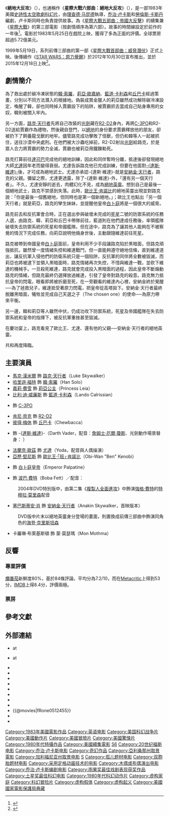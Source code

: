 {{expand|time=2009-06-16}}
{{noteTA
|T=zh-hans:星球大战VI：绝地归来;zh-hk:星球大戰：武士復仇;zh-tw:星際大戰六部曲：絕地大反攻;
|G1=星球大战
|G2=Show
|G3=Movie
}}
{{Infobox Film
| name               = 絕地大反攻
| original_name      = {{lang|en|''Return of the Jedi''}}
| image              = Star Wars Episode VI Return of the Jedi.jpg
| caption            = 電影海報
| director           = [[理查德·马昆德|理查德·马昆德]]
| producer           = Howard Kazanjian<br />[[乔治·卢卡斯|乔治·卢卡斯]]<br />Rick McCallum (SE)
| writer             = '''原著：'''<br />[[乔治·卢卡斯|乔治·卢卡斯]]<br />'''电影剧本：'''<br />乔治·卢卡斯<br />[[勞倫斯·卡斯丹|勞倫斯·卡斯丹]]
| starring           = [[马克·哈米尔|马克·哈米尔]]<br />[[哈里森·福特|哈里森·福特]]<br />[[卡丽·费雪|卡丽·费雪]]<br />[[比利·迪·威廉斯|比利·迪·威廉斯]]
| music              = [[約翰·威廉斯_(作曲家)|約翰·威廉斯]]
| movie_music        = 
| cinematography     = [[Alan_Hume|Alan Hume]]
| editing            = Sean Barton<br />Marcia Lucas<br />Duwayne Dunham
| production_company = 
| distributor        = [[二十世纪福克斯|二十世纪福克斯]]
| released           = 1983年5月25日 ([[美国|美国]])<br />1983年6月25日 ([[台灣|台灣]])<br />1983年7月2日 ([[日本|日本]]) 
| runtime            = 131 分钟<!--Theatrical runtime: 131:33--><ref>{{cite web | url=http://bbfc.co.uk/releases/star-wars-episode-vi-return-jedi-1970-1 | title=''STAR WARS EPISODE VI: RETURN OF THE JEDI'' (U) | work=[[British_Board_of_Film_Classification|British Board of Film Classification]] | date=May 12, 1983 | accessdate=May 4, 2015 | archive-url=https://web.archive.org/web/20150505061010/http://bbfc.co.uk/releases/star-wars-episode-vi-return-jedi-1970-1 | archive-date=2015-05-05 | dead-url=no }}</ref>
| country            = {{USA}}
| language           = 英语
| budget             = 3250万美元<ref>Aubrey Solomon, ''Twentieth Century Fox: A Corporate and Financial History'', Scarecrow Press, 1989 p260</ref><ref>J.W. Rinzler, ''The Making of Return of the Jedi'', Aurum Press, ISBN 978 1 78131 076 2, 2013 p336</ref>
| gross              = 4.75億~5.72億美元
| preceded_by        = 《[[星際大戰五部曲：帝國大反擊|星際大戰五部曲：帝國大反擊]]》
| followed_by        = 《[[STAR_WARS：原力覺醒|星際大戰七部曲：原力覺醒]]》
| website            = http://www.starwars.com/episode-vi/
| amg_id             = 1:41093
| imdb_id            = 0086190
| cn_name            = 星球大战VI：绝地归来（影碟）<br />星球大战：绝地归来（[[二十世紀福斯|福斯]]）
| hk_name            = 星球大戰：武士復仇
| tw_name            = 星際大戰六部曲：絕地大反攻
}}

《'''絕地大反攻'''》（{{lang-en|''Return of the Jedi''}}），也通稱作《'''星際大戰六部曲：絕地大反攻'''》（{{lang|en|''Star Wars: Episode VI – Return of the Jedi''}}），是一部1983年美國[[史詩片|史詩性]][[太空歌劇|太空歌劇]][[科幻片|科幻片]]，由[[理查德·马昆德|理查德·马昆德]]執導，[[乔治·卢卡斯|乔治·卢卡斯]]和[[勞倫斯·卡斯丹|勞倫斯·卡斯丹]]編劇，卢卡斯同時也負責提供故事。為《[[星際大戰五部曲：帝國大反擊|星際大戰五部曲：帝國大反擊]]》的續集兼《[[星際大戰|星際大戰]]》的第三部電影（按劇情順序為第六部）。故事的時間線設定於前作的一年後<ref>{{cite web|url=http://www.starwars.com/movies/episode-vi/|title=Star Wars: Episode VI Return of the Jedi|publisher=[[Lucasfilm|Lucasfilm]]|accessdate=March 4, 2010|archiveurl=https://web.archive.org/web/20100212102456/http://www.starwars.com/movies/episode-vi/|archivedate=2010年2月12日|deadurl=yes}}</ref>。電影於1983年5月25日在戲院上映，獲得了多為正面的評價。全球票房超過5.72億美元。

1999年5月19日，系列前傳三部曲的第一部《[[星際大戰首部曲：威脅潛伏|星際大戰首部曲：威脅潛伏]]》正式上映。後傳續作《[[STAR_WARS：原力覺醒|STAR WARS：原力覺醒]]》於2012年10月30日宣布推出，並於2015年12月18日上映<ref>{{cite web|url=http://www.forbes.com/sites/dorothypomerantz/2012/10/30/disney-planning-new-star-wars-movie-with-lucasfilms-purchase|title=Disney Planning New 'Star Wars' Movie With Lucasfilm Purchase|last=Pomerantz|first=Dorothy|work=[[Forbes|Forbes]]|date=October 30, 2012|accessdate=October 31, 2012|archive-url=https://web.archive.org/web/20150605135218/http://www.forbes.com/sites/dorothypomerantz/2012/10/30/disney-planning-new-star-wars-movie-with-lucasfilms-purchase/|archive-date=2015-06-05|dead-url=no}}</ref>。

== 劇情簡介 ==
為了救出處於碳冷凍狀態的[[韓·索羅|韓·索羅]]，[[莉亞·歐嘉納|莉亞·歐嘉納]]、[[藍道·卡利森|藍道·卡利森]]和[[丘巴卡|丘巴卡]]經過策畫，分別以不同方法潛入{{link-en|赫特人賈霸|Jabba the Hutt}}的根據地。偽裝成賞金獵人的莉亞雖然成功解除碳冷凍設定，喚醒了韓，卻也同時掉入賈霸設下的陷阱，被賈霸抓去當成自己貼身專用的女奴，韓則被關入牢內。

另一方面，[[路克·天行者|路克·天行者]]先將自己改裝的[[光劍|光劍]]藏在[[R2-D2|R2-D2]]身內，再將[[C-3PO|C-3PO]]和R2-D2送給賈霸作為禮物，然後親自登門，以[[絕地|絕地]]的身份要求賈霸釋放他的朋友，卻被扔下了飼養龍戈獸的地牢。儘管路克成功擊敗了怪獸，但仍和韓等人一起被抓住，送往沙漠中央處刑。在他們被大沙蟲吃掉前，R2-D2射出[[光劍|光劍]]給路克，於是眾人合力將賈霸的勢力全滅，賈霸也被莉亞用鐵鍊勒死。

路克打算前往[[達可巴|達可巴]]完成他的絕地訓練，因此和同伴暫時分離，抵達後卻發現絕地大師[[尤達|尤達]]因年老而變得衰弱。尤達告訴路克他已完成訓練，但要在他面對[[達斯·維達|-{達斯·維達}-]]後，才可成為絕地武士。尤達亦承認-{達斯·維達}-就是[[安納金·天行者|安納金·天行者]]，路克的父親。彌留之際，尤達更透露，除了-{達斯·維達}-外，「還有另一個天行者」。不久，尤達安靜的逝去，肉體幻化不見，成為[[絕地英靈|絕地英靈]]。想到自己是最後一個絕地武士，路克不禁感到失落。此時，[[歐比王·肯諾比|歐比王·肯諾比]]的絕地英靈出現並對路克說：「你是最後一個舊絕地，但同時也是第一個新絕地。」；歐比王也點出「另一個天行者」就是莉亞，路克的孿生妹妹，並提醒他皇帝[[白卜庭|白卜庭]]將是一個很大的威脅。

路克前去和反抗軍會合時，正在選出參與破壞未完成的[[死星|死星]]二號的防禦系統的任務人選，由路克、韓、莉亞和丘巴卡帶隊前往，藍道則在他們達成任務後，率領艦隊破壞失去防禦系統的死星和帝國艦隊。但在途中，路克為了讓其他人能夠在不被察覺的情況下完成任務，向莉亞說明他倆身世後，主動跟隨維達前往死星。

路克被帶到帝國皇帝[[白卜庭|白卜庭]]面前，皇帝利用不少手段讓路克陷於黑暗面，但路克頑強抵抗，雖然曾一度情緒失控和維達戰鬥，但一直能夠遵守絕地信條，直到維達道出，讓反抗軍入侵他們的防衛系統只是一個陷阱，反抗軍的同伴將全數被毀滅，而莉亞也將被逮下並領入黑暗面時，路克情緒再次失控，不惜與維達一戰，並砍下維達的機械手。一旦殺死維達，路克就會完成投入黑暗面的過程，因此皇帝不斷煽動路克的情緒，但路克最終仍選擇放過維達，引發了皇帝對路克的殺意。路克無力抵抗皇帝的閃電，眼看即將被折磨至死，在一旁觀看的維達內心裡，安納金終於覺醒──為了拯救兒子，維達抵受著原力閃電，把皇帝從高塔拋下。安納金·天行者最終脫離黑暗面，犧牲並完成自己天選之子（The chosen one）的使命──為原力帶來平衡。

另一邊，韓和莉亞等人雖然中伏，仍成功攻下防禦系統，死星及帝國艦隊在失去防禦系統和皇帝的指揮下，被反抗軍重挫甚至毀滅。

在慶功宴上，路克看見了歐比王、尤達、還有他的父親──安納金·天行者的絕地英靈。

共和再度降臨。

== 主要演員 ==
*[[馬克·漢米爾|馬克·漢米爾]] 飾 [[路克·天行者|路克·天行者]]（Luke Skywalker）
*[[哈里遜·福特|哈里遜·福特]] 飾 [[韓·索羅|韓·索羅]]（Han Solo）
*[[嘉莉·費雪|嘉莉·費雪]] 飾 [[莉亞公主|莉亞公主]]（Princess Leia）
*[[比利·迪·威廉斯|比利·迪·威廉斯]] 飾 [[藍道·卡利森|藍道·卡利森]]（Lando Calrissian）
*{{link-en|安東尼·丹尼爾斯|Anthony Daniels}} 飾 [[C-3PO|C-3PO]]
*[[肯尼·貝克|肯尼·貝克]] 飾 [[R2-D2|R2-D2]]
*[[彼得·梅休|彼得·梅休]] 飾 [[丘巴卡|丘巴卡]]（Chewbacca）
*{{link-en|大衛·普勞斯|David Prowse}} 飾 -{[[達斯·維達|達斯·維達]]}-（Darth Vader，配音：[[詹姆士·厄爾·瓊斯|詹姆士·厄爾·瓊斯]]、光劍動作場景替身：{{link-en|鮑伯·安德森|Bob Anderson (fencer)}} ）
*[[法蘭克·歐茲|法蘭克·歐茲]] 飾 [[尤達|尤達]]（Yoda，配音與人偶操演）
*[[亞歷·堅尼斯|亞歷·堅尼斯]] 飾 [[歐比王·肯諾比|歐比王·「班」·肯諾比]]（Obi-Wan "Ben" Kenobi）
*{{link-en|伊恩·麥德米|Ian McDiarmid}} 飾 [[白卜庭|白卜庭皇帝]]（Emperor Palpatine）
*{{link-en|傑瑞米·布洛克|Jeremy Bulloch}} 飾 [[波巴·費特|波巴·費特]]（Boba Fett）／配音：{{link-en|傑森·溫格林|Jason Wingreen}}
:2004年DVD特別版中，由第二集《[[複製人全面進攻|複製人全面進攻]]》中飾演[[強格·費特|強格·費特]]的[[特穆拉·莫里森|特穆拉·莫里森]]配音
*[[塞巴斯蒂安·肖|塞巴斯蒂安·肖]] 飾 [[安納金·天行者|安納金·天行者]]（Anakin Skywalker，首映版本）
:DVD版中片末以絕地英靈身分登場的畫面，則置換成前傳三部曲中飾演同角色的[[海登·克里斯坦森|海登·克里斯坦森]]
*卡羅琳·布萊基斯頓 飾 蒙·莫瑟瑪（Mon Mothma）

==反響==
===專業評價===
[[爛番茄|爛番茄]]新鮮度80%，基於84條評論，平均分為7.2/10，而在[[Metacritic|Metacritic]]上得到53分，[[IMDB|IMDB]]上得8.4分，評價兩極。

===票房===
==參考文獻==
{{Reflist|30em}}

== 外部連結 ==
{{Wikiquote}}
{{Portal|星際大戰}}
* {{Official website|http://www.starwars.com/films/star-wars-episode-vi-return-of-the-jedi|''Return of the Jedi''}} at {{URL|http://www.starwars.com|StarWars.com}}
* {{Official website|http://lucasfilm.com/star-wars-episode-6-return-of-the-jedi|''Return of the Jedi''}} at {{URL|http://lucasfilm.com/|Lucasfilm.com}}
* {{Sww|Return of the Jedi|''Return of the Jedi''}}
* {{YouTube|d5DZ6P3eL2o|''Return of the Jedi''}}
* {{IMDb title|0086190}}
* {{tcmdb title|88074}}
* {{amg movie|41093}}
* {{rotten-tomatoes|return_of_the_jedi}}
* {{mojo title|starwars6}}
* {{metacritic film|star-wars-episode-vi---return-of-the-jedi}}
* {{@movies|fRone0512455}}
* {{douban}}
* {{Mtime|11052}}

{{Star Wars}}
{{George Lucas}}
{{Lucasfilm}}
{{土星奖最佳科幻电影}}
{{DEFAULTSORT:Star Wars 6: Return of the Jedi}}
[[Category:1983年美國電影作品|Category:1983年美國電影作品]]
[[Category:英语电影|Category:英语电影]]
[[Category:美国科幻战争片|Category:美国科幻战争片]]
[[Category:美國動作片|Category:美國動作片]]
[[Category:美國冒險片|Category:美國冒險片]]
[[Category:美國驚悚片|Category:美國驚悚片]]
[[Category:1980年代特攝作品|Category:1980年代特攝作品]]
[[Category:美國續集電影|Category:美國續集電影]]
[[Category:星球大战：天行者传奇系列电影|S6]]
[[Category:20世纪福斯电影|Category:20世纪福斯电影]]
[[Category:乔治·卢卡斯电影|Category:乔治·卢卡斯电影]]
[[Category:奇幻作品|Category:奇幻作品]]
[[Category:亞利桑那州取景電影|Category:亞利桑那州取景電影]]
[[Category:加利福尼亚州取景电影|Category:加利福尼亚州取景电影]]
[[Category:盧卡斯影業電影|S]]
[[Category:孤儿题材电影|Category:孤儿题材电影]]
[[Category:双胞胎题材电影|Category:双胞胎题材电影]]
[[Category:采用定格动画技术的电影|Category:采用定格动画技术的电影]]
[[Category:木偶或布偶演出电影|Category:木偶或布偶演出电影]]
[[Category:乔治·卢卡斯编剧电影|Category:乔治·卢卡斯编剧电影]]
[[Category:雨果奖最佳戏剧表现获奖作品|Category:雨果奖最佳戏剧表现获奖作品]]
[[Category:土星奖最佳科幻电影|Category:土星奖最佳科幻电影]]
[[Category:1980年代科幻动作片|Category:1980年代科幻动作片]]
[[Category:虚构家庭|Category:虚构家庭]]
[[Category:科幻冒险片|Category:科幻冒险片]]
[[Category:虚构假体|Category:虚构假体]]
[[Category:虚构起义|Category:虚构起义]]
[[Category:美國國家電影保護局典藏|Category:美國國家電影保護局典藏]]